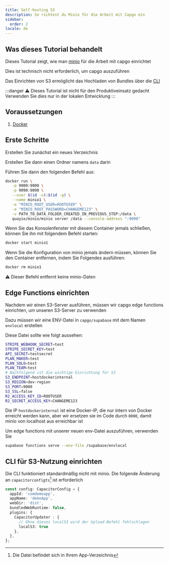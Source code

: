 ```yaml
---
title: Self-hosting S3
description: So richtest du Minio für die Arbeit mit Capgo ein
sidebar:
  order: 2
locale: de
---
```


## Was dieses Tutorial behandelt

Dieses Tutorial zeigt, wie man [minio](https://minio/) für die Arbeit mit capgo einrichtet

Dies ist technisch nicht erforderlich, um capgo auszuführen

Das Einrichten von S3 ermöglicht das Hochladen von Bundles über die [CLI](/docs/cli/commands/)

:::danger
⚠️ Dieses Tutorial ist nicht für den Produktiveinsatz gedacht\
Verwenden Sie dies nur in der lokalen Entwicklung
:::

## Voraussetzungen

1. [Docker](https://wwwdockercom/)

## Erste Schritte

Erstellen Sie zunächst ein neues Verzeichnis

Erstellen Sie dann einen Ordner namens `data` darin

Führen Sie dann den folgenden Befehl aus:
```bash
docker run \
   -p 9000:9000 \
   -p 9090:9090 \
   --user $(id -u):$(id -g) \
   --name minio1 \
   -e "MINIO_ROOT_USER=ROOTUSER" \
   -e "MINIO_ROOT_PASSWORD=CHANGEME123" \
   -v PATH_TO_DATA_FOLDER_CREATED_IN_PREVIOUS_STEP:/data \
   quayio/minio/minio server /data --console-address ":9090"
```

Wenn Sie das Konsolenfenster mit diesem Container jemals schließen, können Sie ihn mit folgendem Befehl starten:
```bash
docker start minio1
```

Wenn Sie die Konfiguration von minio jemals ändern müssen, können Sie den Container entfernen, indem Sie Folgendes ausführen:
```bash
docker rm minio1
```
⚠️ Dieser Befehl entfernt keine minio-Daten

## Edge Functions einrichten

Nachdem wir einen S3-Server ausführen, müssen wir capgo edge functions einrichten, um unseren S3-Server zu verwenden

Dazu müssen wir eine ENV-Datei in `capgo/supabase` mit dem Namen `envlocal` erstellen

Diese Datei sollte wie folgt aussehen:
```bash
STRIPE_WEBHOOK_SECRET=test
STRIPE_SECRET_KEY=test
API_SECRET=testsecret
PLAN_MAKER=test
PLAN_SOLO=test
PLAN_TEAM=test
# Nachfolgend ist die wichtige Einrichtung für S3
S3_ENDPOINT=hostdockerinternal
S3_REGION=dev-region
S3_PORT=9000
S3_SSL=false
R2_ACCESS_KEY_ID=ROOTUSER
R2_SECRET_ACCESS_KEY=CHANGEME123
```

Die IP `hostdockerinternal` ist eine Docker-IP, die nur intern von Docker erreicht werden kann, aber wir ersetzen sie im Code durch `0000`, damit minio von localhost aus erreichbar ist

Um edge functions mit unserer neuen env-Datei auszuführen, verwenden Sie
```bash
supabase functions serve --env-file /supabase/envlocal
```

## CLI für S3-Nutzung einrichten

Die CLI funktioniert standardmäßig nicht mit minio. Die folgende Änderung an `capacitorconfigts`[^1] ist erforderlich
```ts
const config: CapacitorConfig = {
  appId: 'comdemoapp',
  appName: 'demoApp',
  webDir: 'dist',
  bundledWebRuntime: false,
  plugins: {
    CapacitorUpdater : {
      // Ohne dieses localS3 wird der Upload-Befehl fehlschlagen
      localS3: true
    },
  },
};
```

[^1]: Die Datei befindet sich in Ihrem App-Verzeichnis